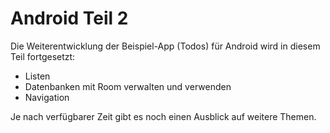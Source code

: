 # Android Teil 2

Die Weiterentwicklung der Beispiel-App (Todos) für Android wird in 
diesem Teil fortgesetzt:

- Listen
- Datenbanken mit Room verwalten und verwenden
- Navigation

Je nach verfügbarer Zeit gibt es noch einen Ausblick auf 
weitere Themen.